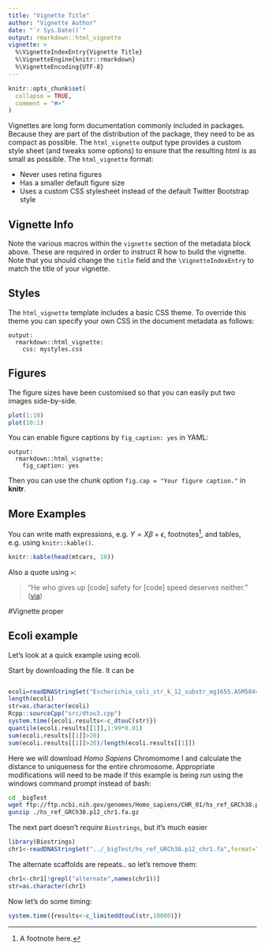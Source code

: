 ```yaml
---
title: "Vignette Title"
author: "Vignette Author"
date: "`r Sys.Date()`"
output: rmarkdown::html_vignette
vignette: >
  %\VignetteIndexEntry{Vignette Title}
  %\VignetteEngine{knitr::rmarkdown}
  %\VignetteEncoding{UTF-8}
---
```


```r
knitr::opts_chunk$set(
  collapse = TRUE,
  comment = "#>"
)
```

Vignettes are long form documentation commonly included in packages. Because they are part of the distribution of the package, they need to be as compact as possible. The `html_vignette` output type provides a custom style sheet (and tweaks some options) to ensure that the resulting html is as small as possible. The `html_vignette` format:

- Never uses retina figures
- Has a smaller default figure size
- Uses a custom CSS stylesheet instead of the default Twitter Bootstrap style

## Vignette Info

Note the various macros within the `vignette` section of the metadata block above. These are required in order to instruct R how to build the vignette. Note that you should change the `title` field and the `\VignetteIndexEntry` to match the title of your vignette.

## Styles

The `html_vignette` template includes a basic CSS theme. To override this theme you can specify your own CSS in the document metadata as follows:

    output: 
      rmarkdown::html_vignette:
        css: mystyles.css

## Figures

The figure sizes have been customised so that you can easily put two images side-by-side. 

```r
plot(1:10)
plot(10:1)
```

You can enable figure captions by `fig_caption: yes` in YAML:

    output:
      rmarkdown::html_vignette:
        fig_caption: yes

Then you can use the chunk option `fig.cap = "Your figure caption."` in **knitr**.

## More Examples

You can write math expressions, e.g. $Y = X\beta + \epsilon$, footnotes^[A footnote here.], and tables, e.g. using `knitr::kable()`.

```r
knitr::kable(head(mtcars, 10))
```

Also a quote using `>`:

> "He who gives up [code] safety for [code] speed deserves neither."
([via](https://twitter.com/hadleywickham/status/504368538874703872))

#Vignette proper

## Ecoli example

Let's look at a quick example using ecoli.  

Start by downloading the file.  It can be 

```bash

```

```r
ecoli=readDNAStringSet("Escherichia_coli_str_k_12_substr_mg1655.ASM584v2.dna_sm.chromosome.Chromosome.fa")
length(ecoli)
str=as.character(ecoli)
Rcpp::sourceCpp("src/dtou3.cpp")
system.time({ecoli.results<-c_dtouC(str)})
quantile(ecoli.results[[1]],1:99*0.01)
sum(ecoli.results[[1]]>20)
sum(ecoli.results[[1]]>20)/length(ecoli.results[[1]])
```




Here we will download *Homo Sapiens* Chromomome I and calculate the distance to uniqueness for the entire chromosome.  Appropriate modifications will need to be made if this example is being run using the windows command prompt instead of bash:

```bash
cd _bigTest
wget ftp://ftp.ncbi.nih.gov/genomes/Homo_sapiens/CHR_01/hs_ref_GRCh38.p12_chr1.fa.gz
gunzip ./hs_ref_GRCh38.p12_chr1.fa.gz
```

The next part doesn't *require* `Biostrings`, but it's much easier 
```r
library(Biostrings)
chr1<-readDNAStringSet("../_bigTest/hs_ref_GRCh38.p12_chr1.fa",format="fasta")
```

The alternate scaffolds are repeats.. so let's remove them:

```r
chr1<-chr1[!grepl("alternate",names(chr1))]
str=as.character(chr1)
```

Now let's do some timing:

```r
system.time({results<-c_limiteddtouC(str,10000)})
```



